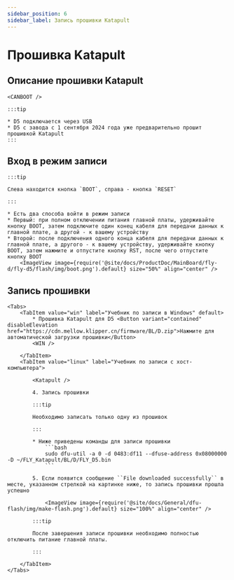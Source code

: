 ```yaml
---
sidebar_position: 6
sidebar_label: Запись прошивки Katapult
---
```









# Прошивка Katapult

## Описание прошивки Katapult

    <CANBOOT />

    :::tip

    * D5 подключается через USB
    * D5 с завода с 1 сентября 2024 года уже предварительно прошит прошивкой Katapult
    :::

## Вход в режим записи

    :::tip

    Слева находится кнопка `BOOT`, справа - кнопка `RESET`

    :::

    * Есть два способа войти в режим записи
    * Первый: при полном отключении питания главной платы, удерживайте кнопку BOOT, затем подключите один конец кабеля для передачи данных к главной плате, а другой - к вашему устройству
    * Второй: после подключения одного конца кабеля для передачи данных к главной плате, а другого - к вашему устройству, удерживайте кнопку BOOT, затем нажмите и отпустите кнопку RST, после чего отпустите кнопку BOOT
        <ImageView image={require('@site/docs/ProductDoc/MainBoard/fly-d/fly-d5/flash/img/boot.png').default} size="50%" align="center" />

## Запись прошивки
    <Tabs>
        <TabItem value="win" label="Учебник по записи в Windows" default>
            * Прошивка Katapult для D5 <Button variant="contained" disableElevation href="https://cdn.mellow.klipper.cn/firmware/BL/D.zip">Нажмите для автоматической загрузки прошивки</Button>
            <WIN />

        </TabItem>
        <TabItem value="linux" label="Учебник по записи с хост-компьютера">

            <Katapult />

            4. Запись прошивки

            :::tip

            Необходимо записать только одну из прошивок

            :::

            * Ниже приведены команды для записи прошивки
                ```bash
                sudo dfu-util -a 0 -d 0483:df11 --dfuse-address 0x08000000 -D ~/FLY_Katapult/BL/D/FLY_D5.bin
                ```

            5. Если появится сообщение ``File downloaded successfully`` в месте, указанном стрелкой на картинке ниже, то запись прошивки прошла успешно

                <ImageView image={require('@site/docs/General/dfu-flash/img/make-flash.png').default} size="100%" align="center" />

            :::tip

            После завершения записи прошивки необходимо полностью отключить питание главной платы.

            :::

        </TabItem>
    </Tabs>